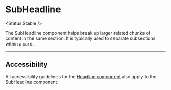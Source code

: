 
<Meta of={Stories} />

# SubHeadline

<Status.Stable />

The SubHeadline component helps break up larger related chunks of content in the same section. It is typically used to separate subsections within a card.

<Story of={Stories.Base} />
<Props />

---

## Accessibility

All accessibility guidelines for the [Headline component](Typography/Headline) also apply to the SubHeadline component.
